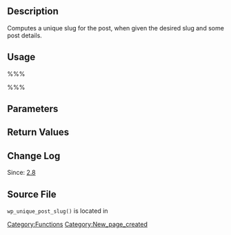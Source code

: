 == Description ==

Computes a unique slug for the post, when given the desired slug and some post details.

== Usage ==

%%%<?php wp_unique_post_slug( $slug, $post_ID, $post_status, $post_type, $post_parent ); ?>%%%

== Parameters ==

{{Parameter|$slug|string|the desired slug (post_name)|required}}

{{Parameter|$post_ID|integer||required}}

{{Parameter|$post_status|string|no uniqueness checks are made if the post is still draft or pending|required}}

{{Parameter|$post_type|string||required}}

{{Parameter|$post_parent|integer||required}}

== Return Values ==

{{Return||string|unique slug for the post, based on $post_name (with a -2, -3 etc. suffix)}}

== Change Log ==

Since: [[Version 2.8|2.8]]

== Source File ==

<tt>wp_unique_post_slug()</tt> is located in {{Trac|wp-includes/post.php}}

[[Category:Functions]]

[[Category:New_page_created]]
